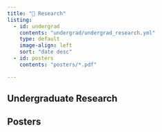 ```yaml
---
title: "🔬 Research"
listing: 
  - id: undergrad
    contents: "undergrad/undergrad_research.yml"
    type: default
    image-align: left
    sort: "date desc"
  - id: posters
    contents: "posters/*.pdf"

---
```


## Undergraduate Research

:::{#undergrad}
:::

## Posters
:::{#undergrad}
:::

